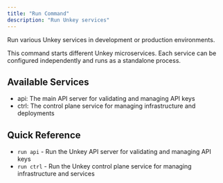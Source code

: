 ```yaml
---
title: "Run Command"
description: "Run Unkey services"
---
```

Run various Unkey services in development or production environments.

This command starts different Unkey microservices. Each service can be configured independently and runs as a standalone process.

## Available Services

- api: The main API server for validating and managing API keys
- ctrl: The control plane service for managing infrastructure and deployments

## Quick Reference
- `run api` - Run the Unkey API server for validating and managing API keys
- `run ctrl` - Run the Unkey control plane service for managing infrastructure and services